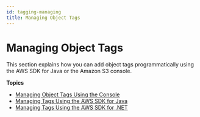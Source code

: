 ```yaml
---
id: tagging-managing
title: Managing Object Tags
---
```

# Managing Object Tags<a name="tagging-managing"></a>

This section explains how you can add object tags programmatically using the AWS SDK for Java or the Amazon S3 console\.

**Topics**
+ [Managing Object Tags Using the Console](tagging-manage-console.mdx)
+ [Managing Tags Using the AWS SDK for Java](tagging-manage-javasdk.mdx)
+ [Managing Tags Using the AWS SDK for \.NET](tagging-manage-dotnet.mdx)